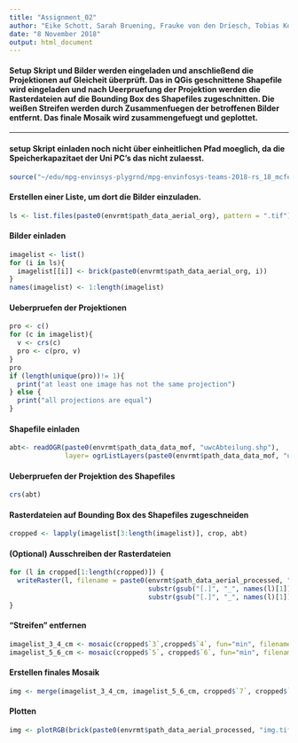 ```yaml
---
title: "Assignment_02"
author: "Eike Schott, Sarah Bruening, Frauke von den Driesch, Tobias Koch, Marvin Muesgen"
date: "8 November 2018"
output: html_document
---
```


#### Setup Skript und Bilder werden eingeladen und anschließend die Projektionen auf Gleicheit überprüft. Das in QGis geschnittene Shapefile wird eingeladen und nach Ueerpruefung der Projektion werden die Rasterdateien auf die Bounding Box des Shapefiles zugeschnitten. Die weißen Streifen werden durch Zusammenfuegen der betroffenen Bilder entfernt. Das finale Mosaik wird zusammengefuegt und geplottet. 

--------------------------------------------------------------------------------------------------------------

#### setup Skript einladen noch nicht über einheitlichen Pfad moeglich, da die Speicherkapazitaet der Uni PC's das nicht zulaesst.

```r

source("~/edu/mpg-envinsys-plygrnd/mpg-envinfosys-teams-2018-rs_18_mcfest/src/000_setup.R")
```

#### Erstellen einer Liste, um dort die Bilder einzuladen.

```r
ls <- list.files(paste0(envrmt$path_data_aerial_org), pattern = ".tif")
```

#### Bilder einladen

```r
imagelist <- list()
for (i in ls){
  imagelist[[i]] <- brick(paste0(envrmt$path_data_aerial_org, i))
}
names(imagelist) <- 1:length(imagelist)
```

#### Ueberpruefen der Projektionen

```r
pro <- c()
for (c in imagelist){
  v <- crs(c)
  pro <- c(pro, v)
}
pro
if (length(unique(pro))!= 1){
  print("at least one image has not the same projection")
} else {
  print("all projections are equal")
}
```

#### Shapefile einladen

```r
abt<- readOGR(paste0(envrmt$path_data_data_mof, "uwcAbteilung.shp"),
              layer= ogrListLayers(paste0(envrmt$path_data_data_mof, "uwcAbteilung.shp")))
```

#### Ueberpruefen der Projektion des Shapefiles

```r
crs(abt)

```

#### Rasterdateien auf Bounding Box des Shapefiles zugeschneiden 
```r

cropped <- lapply(imagelist[3:length(imagelist)], crop, abt)
```

#### (Optional) Ausschreiben der Rasterdateien

```r
for (l in cropped[1:length(cropped)]) {
  writeRaster(l, filename = paste0(envrmt$path_data_aerial_processed, "cropped", 
                                   substr(gsub("[.]", "_", names(l)[1]), 1, 15),
                                   substr(gsub("[.]", "_", names(l)[1]), 18, 19), ".tif"), overwrite=TRUE)
}
```

#### "Streifen" entfernen

```r
imagelist_3_4_cm <- mosaic(cropped$`3`,cropped$`4`, fun="min", filename=paste0(envrmt$path_data_aerial_processed, "b3_4_cm.tif"))
imagelist_5_6_cm <- mosaic(cropped$`5`, cropped$`6`, fun="min", filename=paste0(envrmt$path_data_aerial_processed, "b5_6_cm.tif"))
```

#### Erstellen finales Mosaik

```r
img <- merge(imagelist_3_4_cm, imagelist_5_6_cm, cropped$`7`, cropped$`8`, filename=paste0(envrmt$path_data_aerial_processed, "img.tif"))
```

#### Plotten 
```r
img <- plotRGB(brick(paste0(envrmt$path_data_aerial_processed, "img.tif")))
```
